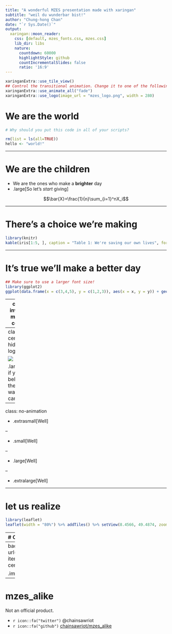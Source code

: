 ```yaml
---
title: "A wonderful MZES presentation made with xaringan"
subtitle: "weil du wunderbar bist!"
author: "Chung-hong Chan"
date: "`r Sys.Date()`"
output:
  xaringan::moon_reader:
    css: [default, mzes_fonts.css, mzes.css]
    lib_dir: libs
    nature:
      countdown: 60000
      highlightStyle: github
      countIncrementalSlides: false
      ratio: '16:9'
---
```


```r
xaringanExtra::use_tile_view()
## Control the transitional animation. Change it to one of the followings: "slide_left", "slide_right", "slide_up", "slide_down", "roll", "fade"
xaringanExtra::use_animate_all("fade")
xaringanExtra::use_logo(image_url = "mzes_logo.png", width = 280)
```


# We are the world

```r
# Why should you put this code in all of your scripts?

rm(list = ls(all=TRUE))
hello <- "world!"
```

---

# We are the children

* We are the ones who make a **brighter** day
* .large[So let's *start* giving]

$$\bar{X}=\frac{1}{n}\sum_{i=1}^nX_i$$

---

# There's a choice we're making

```r
library(knitr)
kable(iris[1:5, ], caption = "Table 1: We're saving our own lives", format = 'html')
```

---

# It's true we'll make a better day

```r
## Make sure to use a larger font size!
library(ggplot2)
ggplot(data.frame(x = c(3,4,5), y = c(1,2,3)), aes(x = x, y = y)) + geom_point() + xlab("Just you") + ylab("and me.") + theme(text = element_text(size=20))
```

---
class: inverse, middle, center

# When you're down and out, there seems no hope at all

---
class: center, hide-logo

![](mzes_logo.png)

.large[But if you just believe there's no way we can fall]

---
class: no-animation

* .extrasmall[Well]

--

* .small[Well]

--

* .large[Well]

--

* .extralarge[Well]

---

#  let us realize

```r
library(leaflet)
leaflet(width = "80%") %>% addTiles() %>% setView(8.4566, 49.4874, zoom = 20)
```

---
# Oh, that a change 

```r
## In case you need to make an incredible dense slide, you should adjust the default font size.
```

.pull-left[
- .small[[can](https://conjugator.reverso.net/conjugation-german-verb-k%C3%B6nnen.html)]
- .small[only]
- .small[.right[come]]
]

.pull-right[
![](unima_logo.png)
]

.small[.footnote[
[1] You know that you can press **h** for help, right?

[2] Or you can press **p**

[3] Or you can press **f** for full screen

[4] Or you can press **o** for an overview


]]

???

Do you know that you have presenter notes too?

---
background-image: url(https://media1.tenor.com/images/28ee6748d1e75ed138a58dfda27a0469/tenor.gif?itemid=4855087)
background-position: center
background-size: cover
class: hide-logo, center, bottom

.imagelab[
When we stand together as one
]

---

# mzes_alike

Not an official product.

- `r icon::fa("twitter")` @chainsawriot 
- `r icon::fa("github")` [chainsawriot/mzes_alike](https://github.com/chainsawriot/mzes_alike)

